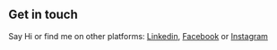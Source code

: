 ## Get in touch

Say Hi or find me on other platforms: [Linkedin](https://www.linkedin.com/in/daviano-amar%C3%B9-497236153), [Facebook](https://www.facebook.com/daviano.amaru) or [Instagram](https://www.instagram.com/daviatorix/) 

